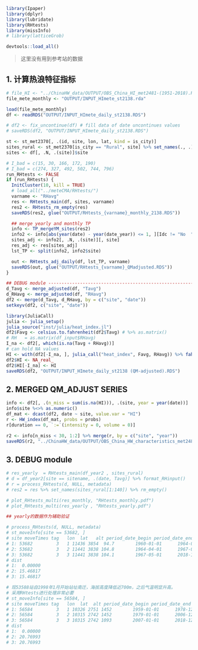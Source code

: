 ```r
library(Ipaper)
library(dplyr)
library(lubridate)
library(RHtests)
library(missInfo)
# library(latticeGrob)

devtools::load_all()
```

> 这里没有用到参考站的数据


## 1. 计算热浪特征指标

```r
# file_HI <- "../ChinaHW_data/OUTPUT/OBS_China_HI_met2481-(1951-2018).RDS"
file_mete_monthly <- "OUTPUT/INPUT_HImete_st2138.rda"

load(file_mete_monthly)
df <- readRDS("OUTPUT/INPUT_HImete_daily_st2138.RDS")

# df2 <- fix_uncontinue(df) # fill data of date uncontinues values
# saveRDS(df2, "OUTPUT/INPUT_HImete_daily_st2138.RDS")
```

```r
st <- st_met2370[, .(id, site, lon, lat, kind = is_city)]
sites_rural <- st_met2370[is_city == "Rural", site] %>% set_names(., .)
sites <- df[, .N, .(site)]$site

# I_bad = c(15, 30, 166, 172, 190)
# I_bad = c(274, 327, 492, 502, 744, 796)
run_RHtests <- FALSE
if (run_RHtests) {
  InitCluster(10, kill = TRUE)
  # load_all("../meteCMA/RHtests/")
  varname <- "RHavg"
  res <- RHtests_main(df, sites, varname)
  res2 <- RHtests_rm_empty(res)
  saveRDS(res2, glue("OUTPUT/RHtests_{varname}_monthly_2138.RDS"))

  ## merge yearly and monthly TP
  info <- TP_mergeYM_sites(res2)
  info2 <- info[abs(year(date) - year(date_year)) <= 1, ][Idc != "No  ", ]
  sites_adj <- info2[, .N, .(site)][, site]
  res_adj <- res[sites_adj]
  lst_TP <- split(info2, info2$site)

  out <- RHtests_adj_daily(df, lst_TP, varname)
  saveRDS(out, glue("OUTPUT/RHtests_{varname}_QMadjusted.RDS"))
}
```

```r
## DEBUG module ----------------------------------------------------------------
d_Tavg <- merge_adjusted(df, "Tavg")
d_RHavg <- merge_adjusted(df, "RHavg")
df2 <- merge(d_Tavg, d_RHavg, by = c("site", "date"))
setkeyv(df2, c("site", "date"))

library(JuliaCall)
julia <- julia_setup()
julia_source("inst/julia/heat_index.jl")
df2$Favg <- celsius.to.fahrenheit(df2$Tavg) # %>% as.matrix()
# RH   = as.matrix(df_input$RHavg)
I_na <- df2[, which(is.na(Tavg + RHavg))]
# can hold NA values
HI <- with(df2[-I_na, ], julia_call("heat_index", Favg, RHavg)) %>% fahrenheit.to.celsius()
df2$HI <- NA_real_
df2$HI[-I_na] <- HI
saveRDS(df2, "OUTPUT/INPUT_HImete_daily_st2138 (QM-adjusted).RDS")
```


## 2. MERGED QM_ADJUST SERIES 

```r
info <- df2[, .(n_miss = sum(is.na(HI))), .(site, year = year(date))]
info$site %<>% as.numeric()
df_mat <- dcast(df2, date ~ site, value.var = "HI")
r <- HW_index(df_mat, probs = probs)
r[duration == 0, `:=`(intensity = 0, volume = 0)]

r2 <- info[n_miss < 30, 1:2] %>% merge(r, by = c("site", "year"))
saveRDS(r2, "../ChinaHW_data/OUTPUT/OBS_China_HW_characteristics_met2481-(1951-2018)-(QM-adjusted).RDS")
```

## 3. DEBUG module 

```r
# res_yearly  = RHtests_main(df_year2 , sites_rural)
# d = df_year2[site == sitename, .(date, Tavg)] %>% format_RHinput()
# r = process_RHtests(d, NULL, metadata)
# res2 = res %>% set_names(sites_rural[1:140]) %>% rm_empty()

# plot_RHtests_multi(res_monthly, "RHtests_monthly.pdf")
# plot_RHtests_multi(res_yearly , "RHtests_yearly.pdf")

## yearly的数据作为辅助验证

# process_RHtests(d, NULL, metadata)
# st_moveInfo[site == 53682, ]
# site moveTimes tag   lon  lat   alt period_date_begin period_date_end date_begin   date_end n_all n_period
# 1: 53682         3   1 11436 3854  94.7        1960-01-01      1964-03-31 1960-01-01 2018-12-31 21550     1552
# 2: 53682         3   2 11441 3838 104.8        1964-04-01      1967-04-30 1960-01-01 2018-12-31 21550     1125
# 3: 53682         3   3 11441 3838 104.1        1967-05-01      2018-12-31 1960-01-01 2018-12-31 21550    18873
# dist
# 1:  0.00000
# 2: 15.46817
# 3: 15.46817

# 现53588站自1998年1月开始站址南迁，海拔高度降低近700m，之后气温明显升高。
# 采用RHtests进行处理非常必要
# st_moveInfo[site == 56584, ]
# site moveTimes tag   lon  lat  alt period_date_begin period_date_end date_begin   date_end n_all n_period
# 1: 56584         3   1 10326 2751 1452        1959-01-01      1978-12-31 1959-01-01 2018-12-31 21915     7305
# 2: 56584         3   2 10315 2742 1452        1979-01-01      2006-12-31 1959-01-01 2018-12-31 21915    10227
# 3: 56584         3   3 10315 2742 1093        2007-01-01      2018-12-31 1959-01-01 2018-12-31 21915     4383
# dist
# 1:  0.00000
# 2: 20.76993
# 3: 20.76993
```
